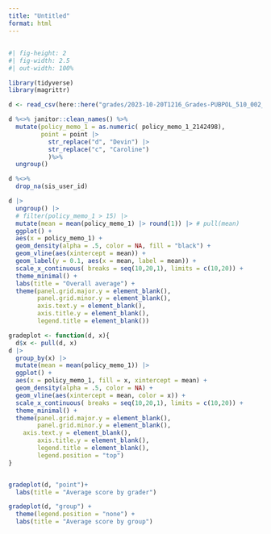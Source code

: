 ```yaml
---
title: "Untitled"
format: html
---
```


## 

```r
#| fig-height: 2
#| fig-width: 2.5
#| out-width: 100%

library(tidyverse)
library(magrittr)

d <- read_csv(here::here("grades/2023-10-20T1216_Grades-PUBPOL_510_002_FA_2023.csv"))

d %<>% janitor::clean_names() %>% 
  mutate(policy_memo_1 = as.numeric( policy_memo_1_2142498),
         point = point |> 
           str_replace("d", "Devin") |> 
           str_replace("c", "Caroline")
           )%>% 
  ungroup() 

d %<>% 
  drop_na(sis_user_id)

d |>
  ungroup() |>
  # filter(policy_memo_1 > 15) |>
  mutate(mean = mean(policy_memo_1) |> round(1)) |> # pull(mean)
  ggplot() +
  aes(x = policy_memo_1) + 
  geom_density(alpha = .5, color = NA, fill = "black") +
  geom_vline(aes(xintercept = mean)) + 
  geom_label(y = 0.1, aes(x = mean, label = mean)) + 
  scale_x_continuous( breaks = seq(10,20,1), limits = c(10,20)) +
  theme_minimal() + 
  labs(title = "Overall average") + 
  theme(panel.grid.major.y = element_blank(),
        panel.grid.minor.y = element_blank(),
        axis.text.y = element_blank(),
        axis.title.y = element_blank(),
        legend.title = element_blank())

gradeplot <- function(d, x){
  d$x <- pull(d, x)
d |>
  group_by(x) |>
  mutate(mean = mean(policy_memo_1)) |> 
  ggplot() +
  aes(x = policy_memo_1, fill = x, xintercept = mean) + 
  geom_density(alpha = .5, color = NA) +
  geom_vline(aes(xintercept = mean, color = x)) + 
  scale_x_continuous( breaks = seq(10,20,1), limits = c(10,20)) +
  theme_minimal() + 
  theme(panel.grid.major.y = element_blank(),
        panel.grid.minor.y = element_blank(),
    axis.text.y = element_blank(),
        axis.title.y = element_blank(),
        legend.title = element_blank(),
        legend.position = "top")
}


gradeplot(d, "point")+ 
  labs(title = "Average score by grader")

gradeplot(d, "group") +
  theme(legend.position = "none") + 
  labs(title = "Average score by group")
```
